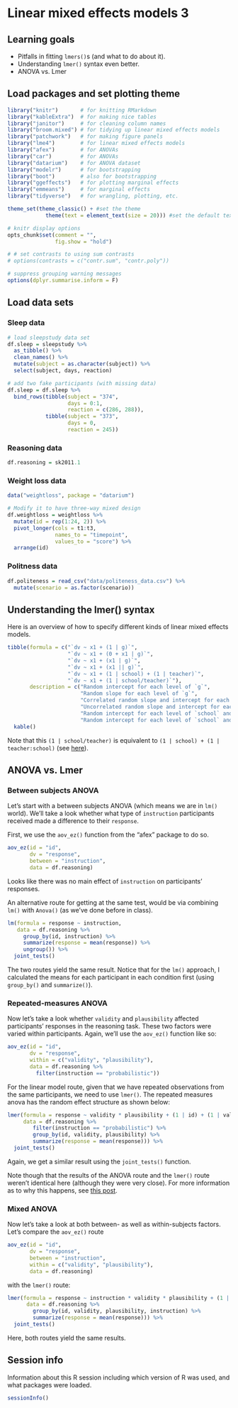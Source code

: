 # Linear mixed effects models 3

## Learning goals

- Pitfalls in fitting `lmers()`s (and what to do about it). 
- Understanding `lmer()` syntax even better.
- ANOVA vs. Lmer 

## Load packages and set plotting theme

```r
library("knitr")       # for knitting RMarkdown 
library("kableExtra")  # for making nice tables
library("janitor")     # for cleaning column names
library("broom.mixed") # for tidying up linear mixed effects models 
library("patchwork")   # for making figure panels
library("lme4")        # for linear mixed effects models
library("afex")        # for ANOVAs
library("car")         # for ANOVAs
library("datarium")    # for ANOVA dataset
library("modelr")      # for bootstrapping
library("boot")        # also for bootstrapping
library("ggeffects")   # for plotting marginal effects
library("emmeans")     # for marginal effects
library("tidyverse")   # for wrangling, plotting, etc. 
```

```r
theme_set(theme_classic() + #set the theme 
            theme(text = element_text(size = 20))) #set the default text size

# knitr display options 
opts_chunk$set(comment = "",
               fig.show = "hold")

# # set contrasts to using sum contrasts
# options(contrasts = c("contr.sum", "contr.poly"))

# suppress grouping warning messages
options(dplyr.summarise.inform = F)
```

## Load data sets

### Sleep data

```r
# load sleepstudy data set 
df.sleep = sleepstudy %>% 
  as_tibble() %>% 
  clean_names() %>% 
  mutate(subject = as.character(subject)) %>% 
  select(subject, days, reaction)

# add two fake participants (with missing data)
df.sleep = df.sleep %>% 
  bind_rows(tibble(subject = "374",
                   days = 0:1,
                   reaction = c(286, 288)),
            tibble(subject = "373",
                   days = 0,
                   reaction = 245))
```

### Reasoning data

```r
df.reasoning = sk2011.1
```

### Weight loss data

```r
data("weightloss", package = "datarium")

# Modify it to have three-way mixed design
df.weightloss = weightloss %>%
  mutate(id = rep(1:24, 2)) %>% 
  pivot_longer(cols = t1:t3,
               names_to = "timepoint",
               values_to = "score") %>% 
  arrange(id)
```

### Politness data

```r
df.politeness = read_csv("data/politeness_data.csv") %>% 
  mutate(scenario = as.factor(scenario))
```

## Understanding the lmer() syntax

Here is an overview of how to specify different kinds of linear mixed effects models.

```r
tibble(formula = c("`dv ~ x1 + (1 | g)`",
                   "`dv ~ x1 + (0 + x1 | g)`",
                   "`dv ~ x1 + (x1 | g)`",
                   "`dv ~ x1 + (x1 || g)`",
                   "`dv ~ x1 + (1 | school) + (1 | teacher)`",
                   "`dv ~ x1 + (1 | school/teacher)`"),
       description = c("Random intercept for each level of `g`",
                       "Random slope for each level of `g`",
                       "Correlated random slope and intercept for each level of `g`",
                       "Uncorrelated random slope and intercept for each level of `g`",
                       "Random intercept for each level of `school` and for each level of `teacher` (crossed)",
                       "Random intercept for each level of `school` and for each level of `teacher` in `school` (nested)")) %>% 
  kable()
```

Note that this `(1 | school/teacher)` is equivalent to `(1 | school) + (1 | teacher:school)` (see [here](https://stats.stackexchange.com/questions/228800/crossed-vs-nested-random-effects-how-do-they-differ-and-how-are-they-specified)). 

## ANOVA vs. Lmer

### Between subjects ANOVA

Let's start with a between subjects ANOVA (which means we are in `lm()` world). We'll take a look whether what type of `instruction` participants received made a difference to their `response`. 

First, we use the `aov_ez()` function from the "afex" package to do so. 

```r
aov_ez(id = "id",
       dv = "response",
       between = "instruction",
       data = df.reasoning)
```

Looks like there was no main effect of `instruction` on participants' responses. 

An alternative route for getting at the same test, would be via combining `lm()` with `Anova()` (as we've done before in class). 

```r
lm(formula = response ~ instruction,
   data = df.reasoning %>% 
     group_by(id, instruction) %>% 
     summarize(response = mean(response)) %>% 
     ungroup()) %>% 
  joint_tests()
```

The two routes yield the same result. Notice that for the `lm()` approach, I calculated the means for each participant in each condition first (using `group_by()` and `summarize()`). 

### Repeated-measures ANOVA

Now let's take a look whether `validity` and `plausibility` affected participants' responses in the reasoning task. These two factors were varied within participants. Again, we'll use the `aov_ez()` function like so: 

```r
aov_ez(id = "id",
       dv = "response",
       within = c("validity", "plausibility"),
       data = df.reasoning %>% 
         filter(instruction == "probabilistic"))
```

For the linear model route, given that we have repeated observations from the same participants, we need to use `lmer()`. The repeated measures anova has the random effect structure as shown below: 

```r
lmer(formula = response ~ validity * plausibility + (1 | id) + (1 | validity:id) + (1 | plausibility:id),
     data = df.reasoning %>% 
        filter(instruction == "probabilistic") %>%
        group_by(id, validity, plausibility) %>%
        summarize(response = mean(response))) %>% 
  joint_tests()
```

Again, we get a similar result using the `joint_tests()` function. 

Note though that the results of the ANOVA route and the `lmer()` route weren't identical here (although they were very close). For more information as to why this happens, see [this post](https://stats.stackexchange.com/questions/117660/what-is-the-lme4lmer-equivalent-of-a-three-way-repeated-measures-anova).

### Mixed ANOVA

Now let's take a look at both between- as well as within-subjects factors. Let's compare the `aov_ez()` route

```r
aov_ez(id = "id",
       dv = "response",
       between = "instruction",
       within = c("validity", "plausibility"),
       data = df.reasoning)
```

with the `lmer()` route: 

```r
lmer(formula = response ~ instruction * validity * plausibility + (1 | id) + (1 | validity:id) + (1 | plausibility:id),
      data = df.reasoning %>%
        group_by(id, validity, plausibility, instruction) %>%
        summarize(response = mean(response))) %>% 
  joint_tests()
```

Here, both routes yield the same results. 

## Session info

Information about this R session including which version of R was used, and what packages were loaded. 

```r
sessionInfo()
```
